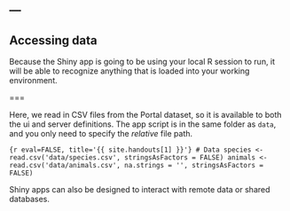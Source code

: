 ---
---

## Accessing data

Because the Shiny app is going to be using your local R session to run, it will be able to recognize anything that is loaded into your working environment.

===

Here, we read in CSV files from the Portal dataset, so it is available to both the ui and server definitions.
The app script is in the same folder as `data`, and you only need to specify the _relative_ file path.

```{r eval=FALSE, title='{{ site.handouts[1] }}'}
# Data
species <- read.csv('data/species.csv', stringsAsFactors = FALSE)
animals <- read.csv('data/animals.csv', na.strings = '', stringsAsFactors = FALSE)
```

Shiny apps can also be designed to interact with remote data or shared databases.

